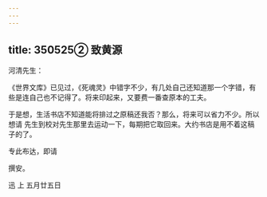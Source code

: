 ```yaml
---
---
---
```

title: 350525② 致黄源
---




河清先生：

《世界文库》已见过，《死魂灵》中错字不少，有几处自己还知道那一个字错，有些是连自己也不记得了。将来印起来，又要费一番查原本的工夫。

于是想，生活书店不知道能将排过之原稿还我否？那么，将来可以省力不少。所以想请 先生到校对先生那里去运动一下，每期把它取回来。大约书店是用不着这稿子的了。

专此布达，即请

撰安。

迅 上 五月廿五日